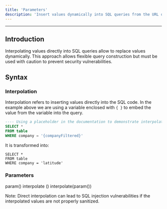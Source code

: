 ```yaml
---
title: 'Parameters'
description: 'Insert values dynamically into SQL queries from the URL or view inputs'
---
```


------------

## Introduction 
Interpolating values directly into SQL queries allow to replace values dynamically. This approach allows flexible query construction but must be used with caution to prevent security vulnerabilities.


## Syntax
### Interpolation

Interpolation refers to inserting values directly into the SQL code. In the example above we are using a variable enclosed with `{ }` to embed the value from the variable into the query.

``` sql
---- Using a placeholder in the documentation to demonstrate interpolation ----
SELECT *
FROM table
WHERE company = '{companyFiltered}'

```
It is transformed into:
```
SELECT *
FROM table
WHERE company = 'latitude'
```

### Parameters

param()
interpolate ()
interpolate(param())

<Note>Note: Direct interpolation can lead to SQL injection vulnerabilities if the interpolated values are not properly sanitized.</Note>
